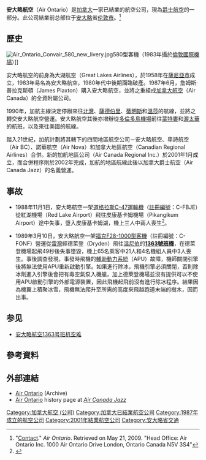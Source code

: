 {{noteTA
|G1=地名
|1=zh-hans:萨德伯里;zh-hk:瑟比利;zh-mo:瑟比利;zh-tw:薩德伯里;
|2=zh-hans:桑德贝;zh-hk:雷灣;zh-mo:雷灣;zh-tw:雷灣;
|3=zh-hans:萨尼亞;zh-hk:沙尼亞;zh-mo:沙尼亞;zh-tw:薩尼亞;
}}
{{Infobox Airline
| airline        = 安大略航空<br>{{lang|en|Air Ontario}}
| image          = 
| image_size     = 
| IATA           = GX
| ICAO           = ONT
| callsign       = ONTARIO
| founded        = 1987年6月
| commenced      = 
| ceased         = 2001年1月
| hubs           = 
| secondary_hubs = 
| focus_cities   = 
| frequent_flyer = 
| lounge         = 
| alliance       = 
| subsidiaries   = 
| fleet_size     = 
| destinations   = 
| parent         = [[加拿大航空|加拿大航空]]
| company_slogan = 
| headquarters   = [[加拿大|加拿大]] [[伦敦_(加拿大)|伦敦]]
| key_people     = 
| website        = www.airontario.com
}}
'''安大略航空'''（Air Ontario）是[[加拿大|加拿大]]一家已結業的航空公司，現為[[爵士航空|爵士航空]]的一部分。此公司結業前总部位于[[安大略|安大略]]省[[伦敦_(加拿大)|伦敦市]]。<ref>"[https://web.archive.org/web/20001017230224/http://www.airontario.com/about_us_contact.html Contact]." ''Air Ontario''. Retrieved on May 21, 2009. "Head Office: Air Ontario Inc. 1000 Air Ontario Drive London, Ontario Canada N5V 3S4"</ref>

==歷史==
[[File:Air_Ontario_Convair_580_new_livery.jpg|thumb]]580型客機（1983年攝於[[倫敦國際機場|倫敦國際機場]]）]]
{{Unreferenced section|date=2009年5月}}

安大略航空的前身為大湖航空（Great Lakes Airlines），於1958年在[[薩尼亞市|薩尼亞市]]成立，1983年易名為安大略航空，1980年代中後期面臨破產。1987年6月，詹姆斯·普拉克斯頓（James Plaxton）購入安大略航空，並將之重組成[[加拿大航空|加拿大航空]]（Air Canada）的全資附屬公司。

1990年，加航主線決定停辦來往[[北灣_(安大略省)|北灣]]、[[大薩德伯里|薩德伯里]]、[[蒂明斯|蒂明斯]]和[[溫莎_(安大略省)|溫莎]]的航線，並將之轉交安大略航空營運。安大略航空其後亦增辦從[[比利·畢曉普多倫多市機場|多倫多島機場]]前往[[蒙特婁|蒙特婁]]和[[渥太華|渥太華]]的航班，以及來往美國的航線。

踏入21世紀，加航計劃將其轄下的四間地區航空公司－安大略航空、卑詩航空（Air BC）、諾華航空（Air Nova）和加拿大地區航空（Canadian Regional Airlines）合併。新的加航地區公司（Air Canada Regional Inc.）於2001年1月成立，而合併程序則於2002年完成，加航的地區航線此後以加拿大爵士航空（Air Canada Jazz）的名義營運。

==事故==
*1988年11月1日，安大略航空一架[[C-47運輸機|道格拉斯C-47運輸機]]（[[航空器註冊編號|註冊編號]]：C-FBJE）從紅湖機場（Red Lake Airport）飛往皮康基卡姆機場（Pikangikum Airport）途中失事，墮入皮康基卡姆湖，機上三人中兩人喪生<ref name=ASN011188>{{cite web |url=http://aviation-safety.net/database/record.php?id=19881101-0 |title=C-FBJE Accident description |publisher=Aviation Safety Network |accessdate=27 July 2010 |archive-date=2012-11-02 |archive-url=https://web.archive.org/web/20121102182543/http://aviation-safety.net/database/record.php?id=19881101-0 |dead-url=no }}</ref>。

*1989年3月10日，安大略航空一架[[福克F28|福克F28-1000型客機]]（註冊編號：C-FONF）營運從[[桑德貝|雷灣]]經德萊登（Dryden）飛往[[溫尼伯|溫尼伯]]的'''[[安大略航空1363号班机空难|1363號班機]]'''，在德萊登機場起飛49秒後失事墮毀，機上65名乘客中21人和4名機組人員中3人喪生。事後調查發現，事發時飛機的[[輔助動力系統|輔助動力系統]]（APU）故障，機師關閉引擎後將無法使用APU重新啟動引擎。如果進行除冰，飛機引擎必須關閉，否則除冰劑進入引擎後會把有毒空氣泵入機艙，加上德萊登機場並沒有提供可以不使用APU啟動引擎的外部電源裝置，因此飛機起飛前沒有進行除冰程序。結果因為機翼上積聚冰雪，飛機無法爬升至所需的高度來飛越跑道末端的樹木，因而出事。

==参见==
*[[安大略航空1363号班机空难|安大略航空1363号班机空难]]

==參考資料==
{{Reflist}}

==外部連結==
{{Commons category|Air Ontario}}
*[http://web.archive.org/web/*/www.airontario.com Air Ontario] (Archive)
*[http://web.archive.org/web/*/http://www.flyjazz.ca/english/aboutUs/airOnt.asp Air Ontario] history page at ''[[Air_Canada_Jazz|Air Canada Jazz]]''

[[Category:加拿大航空_(公司)|Category:加拿大航空 (公司)]]
[[Category:加拿大已結業航空公司|Category:加拿大已結業航空公司]]
[[Category:1987年成立的航空公司|Category:1987年成立的航空公司]]
[[Category:2001年結業航空公司|Category:2001年結業航空公司]]
[[Category:安大略省交通|Category:安大略省交通]]
